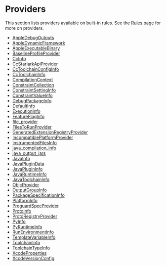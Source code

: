 <html devsite>
<head>
  <meta name="project_path" value="/_project.yaml">
  <meta name="book_path" value="/versions/6.4.0/_book.yaml">
</head>
<body>
<h1 class="page-title">Providers</h1>

This section lists providers available on built-in rules. See the <a href='/versions/6.4.0/rules/rules.html#providers'>Rules page</a> for more on providers.

<ul>

<li><a href="/versions/6.4.0/rules/lib/AppleDebugOutputs">AppleDebugOutputs</a></li>

<li><a href="/versions/6.4.0/rules/lib/AppleDynamicFramework">AppleDynamicFramework</a></li>

<li><a href="/versions/6.4.0/rules/lib/AppleExecutableBinary">AppleExecutableBinary</a></li>

<li><a href="/versions/6.4.0/rules/lib/BaselineProfileProvider">BaselineProfileProvider</a></li>

<li><a href="/versions/6.4.0/rules/lib/CcInfo">CcInfo</a></li>

<li><a href="/versions/6.4.0/rules/lib/CcStarlarkApiProvider">CcStarlarkApiProvider</a></li>

<li><a href="/versions/6.4.0/rules/lib/CcToolchainConfigInfo">CcToolchainConfigInfo</a></li>

<li><a href="/versions/6.4.0/rules/lib/CcToolchainInfo">CcToolchainInfo</a></li>

<li><a href="/versions/6.4.0/rules/lib/CompilationContext">CompilationContext</a></li>

<li><a href="/versions/6.4.0/rules/lib/ConstraintCollection">ConstraintCollection</a></li>

<li><a href="/versions/6.4.0/rules/lib/ConstraintSettingInfo">ConstraintSettingInfo</a></li>

<li><a href="/versions/6.4.0/rules/lib/ConstraintValueInfo">ConstraintValueInfo</a></li>

<li><a href="/versions/6.4.0/rules/lib/DebugPackageInfo">DebugPackageInfo</a></li>

<li><a href="/versions/6.4.0/rules/lib/DefaultInfo">DefaultInfo</a></li>

<li><a href="/versions/6.4.0/rules/lib/ExecutionInfo">ExecutionInfo</a></li>

<li><a href="/versions/6.4.0/rules/lib/FeatureFlagInfo">FeatureFlagInfo</a></li>

<li><a href="/versions/6.4.0/rules/lib/file_provider">file_provider</a></li>

<li><a href="/versions/6.4.0/rules/lib/FilesToRunProvider">FilesToRunProvider</a></li>

<li><a href="/versions/6.4.0/rules/lib/GeneratedExtensionRegistryProvider">GeneratedExtensionRegistryProvider</a></li>

<li><a href="/versions/6.4.0/rules/lib/IncompatiblePlatformProvider">IncompatiblePlatformProvider</a></li>

<li><a href="/versions/6.4.0/rules/lib/InstrumentedFilesInfo">InstrumentedFilesInfo</a></li>

<li><a href="/versions/6.4.0/rules/lib/java_compilation_info">java_compilation_info</a></li>

<li><a href="/versions/6.4.0/rules/lib/java_output_jars">java_output_jars</a></li>

<li><a href="/versions/6.4.0/rules/lib/JavaInfo">JavaInfo</a></li>

<li><a href="/versions/6.4.0/rules/lib/JavaPluginData">JavaPluginData</a></li>

<li><a href="/versions/6.4.0/rules/lib/JavaPluginInfo">JavaPluginInfo</a></li>

<li><a href="/versions/6.4.0/rules/lib/JavaRuntimeInfo">JavaRuntimeInfo</a></li>

<li><a href="/versions/6.4.0/rules/lib/JavaToolchainInfo">JavaToolchainInfo</a></li>

<li><a href="/versions/6.4.0/rules/lib/ObjcProvider">ObjcProvider</a></li>

<li><a href="/versions/6.4.0/rules/lib/OutputGroupInfo">OutputGroupInfo</a></li>

<li><a href="/versions/6.4.0/rules/lib/PackageSpecificationInfo">PackageSpecificationInfo</a></li>

<li><a href="/versions/6.4.0/rules/lib/PlatformInfo">PlatformInfo</a></li>

<li><a href="/versions/6.4.0/rules/lib/ProguardSpecProvider">ProguardSpecProvider</a></li>

<li><a href="/versions/6.4.0/rules/lib/ProtoInfo">ProtoInfo</a></li>

<li><a href="/versions/6.4.0/rules/lib/ProtoRegistryProvider">ProtoRegistryProvider</a></li>

<li><a href="/versions/6.4.0/rules/lib/PyInfo">PyInfo</a></li>

<li><a href="/versions/6.4.0/rules/lib/PyRuntimeInfo">PyRuntimeInfo</a></li>

<li><a href="/versions/6.4.0/rules/lib/RunEnvironmentInfo">RunEnvironmentInfo</a></li>

<li><a href="/versions/6.4.0/rules/lib/TemplateVariableInfo">TemplateVariableInfo</a></li>

<li><a href="/versions/6.4.0/rules/lib/ToolchainInfo">ToolchainInfo</a></li>

<li><a href="/versions/6.4.0/rules/lib/ToolchainTypeInfo">ToolchainTypeInfo</a></li>

<li><a href="/versions/6.4.0/rules/lib/XcodeProperties">XcodeProperties</a></li>

<li><a href="/versions/6.4.0/rules/lib/XcodeVersionConfig">XcodeVersionConfig</a></li>
</ul>
</body>
</html>
